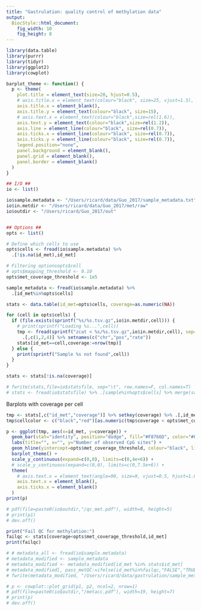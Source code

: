 ```yaml
---
title: "Gastrulation: quality control of methylation data"
output: 
  BiocStyle::html_document: 
    fig_width: 10
    fig_height: 8
---
```


```r
library(data.table)
library(purrr)
library(tidyr)
library(ggplot2)
library(cowplot)
```


```r
barplot_theme <- function() {
  p <- theme(
    plot.title = element_text(size=20, hjust=0.5),
    # axis.title.x = element_text(colour="black", size=25, vjust=1.5),
    axis.title.x = element_blank(),
    axis.title.y = element_text(colour="black", size=15),
    # axis.text.x = element_text(colour="black",size=rel(1.6)),
    axis.text.y = element_text(colour="black",size=rel(1.2)),
    axis.line = element_line(colour="black", size=rel(0.7)),
    axis.ticks.x = element_line(colour="black", size=rel(0.7)),
    axis.ticks.y = element_line(colour="black", size=rel(0.7)),
    legend.position="none",
    panel.background = element_blank(),
    panel.grid = element_blank(),
    panel.border = element_blank()
  )
}
```

```r

## I/O ##
io <- list()

io$sample.metadata <- "/Users/ricard/data/Guo_2017/sample_metadata.txt"
io$in.metdir <- "/Users/ricard/data/Guo_2017/met/raw"
io$outdir <- "/Users/ricard/Guo_2017/out"


## Options ##
opts <- list()

# Define which cells to use
opts$cells <- fread(io$sample.metadata) %>% 
  .[!is.na(id_met),id_met]

# Filtering optionsopts$cell
# opts$mapping_threshold <- 0.10
opts$met_coverage_threshold <- 1e5
```

<!-- Load sample metadata -->
```r
sample_metadata <- fread(io$sample.metadata) %>% 
  .[id_met%in%opts$cells]
```

<!-- Load methylation data and calculate QC statistics per sample -->
```r
stats <- data.table(id_met=opts$cells, coverage=as.numeric(NA))

for (cell in opts$cells) {
  if (file.exists(sprintf("%s/%s.tsv.gz",io$in.metdir,cell))) {
    # print(sprintf("Loading %s...",cell))
    tmp <- fread(sprintf("zcat < %s/%s.tsv.gz",io$in.metdir,cell), sep="\t", verbose=F, showProgress=F) %>% 
      .[,c(1,2,4)] %>% setnames(c("chr","pos","rate"))
    stats[id_met==cell,coverage:=nrow(tmp)]
  } else {
    print(sprintf("Sample %s not found",cell))
  }
}

stats <- stats[!is.na(coverage)]
```

<!-- Load statistics -->
```r
# fwrite(stats,file=io$statsfile, sep="\t", row.names=F, col.names=T)
# stats <- fread(io$statsfile) %>% .[sample%in%opts$cells] %>% merge(sample_metadata,by="sample")
```

<!-- Plot QC statistics -->

Barplots with coverage per cell
```r
tmp <- stats[,c("id_met","coverage")] %>% setkey(coverage) %>% .[,id_met:=factor(id_met,levels=id_met)]
tmp$cellcolor <- c("black","red")[as.numeric(tmp$coverage < opts$met_coverage_threshold)+1]

p <- ggplot(tmp, aes(x=id_met, y=coverage)) +
  geom_bar(stat="identity", position="dodge", fill="#F8766D", color="#F8766D") +
  labs(title="", x="", y="Number of observed CpG sites") +
  geom_hline(yintercept=opts$met_coverage_threshold, colour="black", linetype="dashed") +
  barplot_theme() +
  scale_y_continuous(expand=c(0,0), limits=c(0,4e+6)) +
  # scale_y_continuous(expand=c(0,0), limits=c(0,7.5e+6)) +
  theme(
    # axis.text.x = element_text(angle=90, size=9, vjust=0.5, hjust=1.0, color=tmp$cellcolor)
    axis.text.x = element_blank(),
    axis.ticks.x = element_blank()
  )
print(p)

# pdf(file=paste0(io$outdir,"/qc_met.pdf"), width=8, height=5)
# print(p1)
# dev.off()
```


```r
print("Fail QC for methylation:")
failqc <- stats[coverage<opts$met_coverage_threshold,id_met]
print(failqc)
```

```r
# # metadata_all <- fread(io$sample.metadata)
# metadata_modified <- sample_metadata
# metadata_modified <- metadata_modified[id_met %in% stats$id_met]
# metadata_modified[, pass_metQC:=ifelse(id_met%in%failqc,"FALSE","TRUE")]
# fwrite(metadata_modified, "/Users/ricard/data/gastrulation/sample_metadata_E7.5Dnmt3b_2.txt", sep="\t", col.names = T, row.names = F, quote=F, na="NA")
```

<!-- Save results -->
```r
# p <- cowplot::plot_grid(p1, p2, ncol=2, nrow=1)
# pdf(file=paste0(io$outdir,"/metacc.pdf"), width=19, height=7)
# print(p)
# dev.off()
```

